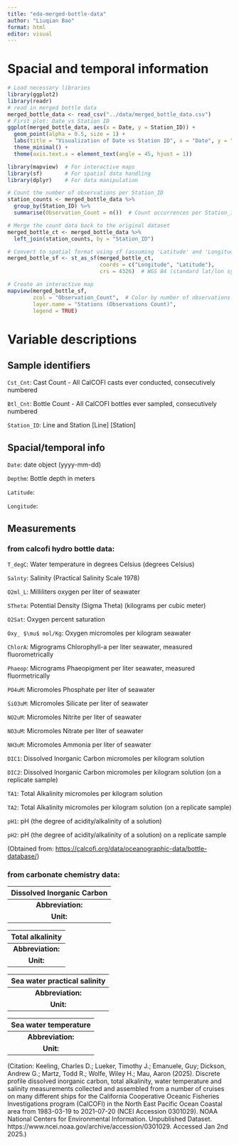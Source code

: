 ```yaml
---
title: "eda-merged-bottle-data"
author: "Liuqian Bao"
format: html
editor: visual
---
```


# Spacial and temporal information

```r
# Load necessary libraries
library(ggplot2)
library(readr)
# read in merged bottle data
merged_bottle_data <- read_csv("../data/merged_bottle_data.csv")
# First plot: Date vs Station ID
ggplot(merged_bottle_data, aes(x = Date, y = Station_ID)) +
  geom_point(alpha = 0.5, size = 1) +
  labs(title = "Visualization of Date vs Station ID", x = "Date", y = "Station ID") +
  theme_minimal() +
  theme(axis.text.x = element_text(angle = 45, hjust = 1))

```

```r
library(mapview)  # For interactive maps
library(sf)       # For spatial data handling
library(dplyr)    # For data manipulation

# Count the number of observations per Station_ID
station_counts <- merged_bottle_data %>%
  group_by(Station_ID) %>%
  summarise(Observation_Count = n())  # Count occurrences per Station_ID

# Merge the count data back to the original dataset
merged_bottle_ct <- merged_bottle_data %>%
  left_join(station_counts, by = "Station_ID")

# Convert to spatial format using sf (assuming 'Latitude' and 'Longitude' columns exist)
merged_bottle_sf <- st_as_sf(merged_bottle_ct, 
                             coords = c("Longitude", "Latitude"), 
                             crs = 4326)  # WGS 84 (standard lat/lon system)

# Create an interactive map
mapview(merged_bottle_sf, 
        zcol = "Observation_Count",  # Color by number of observations
        layer.name = "Stations (Observations Count)", 
        legend = TRUE)
```

# Variable descriptions

## Sample identifiers

`Cst_Cnt`: Cast Count - All CalCOFI casts ever conducted, consecutively numbered

`Btl_Cnt`: Bottle Count - All CalCOFI bottles ever sampled, consecutively numbered

`Station_ID`: Line and Station \[Line\] \[Station\]

## Spacial/temporal info

`Date`: date object (yyyy-mm-dd)

`Depthm`: Bottle depth in meters

`Latitude`:

`Longitude`:

## Measurements

### from calcofi hydro bottle data:

`T_degC`: Water temperature in degrees Celsius (degrees Celsius)

`Salnty`: Salinity (Practical Salinity Scale 1978)

`O2ml_L`: Milliliters oxygen per liter of seawater

`STheta`: Potential Density (Sigma Theta) (kilograms per cubic meter)

`O2Sat`: Oxygen percent saturation

`Oxy_ $\mu$ mol/Kg`: Oxygen micromoles per kilogram seawater

`ChlorA`: Migrograms Chlorophyll-a per liter seawater, measured fluorometrically

`Phaeop`: Micrograms Phaeopigment per liter seawater, measured fluormetrically

`PO4uM`: Micromoles Phosphate per liter of seawater

`SiO3uM`: Micromoles Silicate per liter of seawater

`NO2uM`: Micromoles Nitrite per liter of seawater

`NO3uM`: Micromoles Nitrate per liter of seawater

`NH3uM`: Micromoles Ammonia per liter of seawater

`DIC1`: Dissolved Inorganic Carbon micromoles per kilogram solution

`DIC2`: Dissolved Inorganic Carbon micromoles per kilogram solution (on a replicate sample)

`TA1`: Total Alkalinity micromoles per kilogram solution

`TA2`: Total Alkalinity micromoles per kilogram solution (on a replicate sample)

`pH1`: pH (the degree of acidity/alkalinity of a solution)

`pH2`: pH (the degree of acidity/alkalinity of a solution) on a replicate sample

(Obtained from: <https://calcofi.org/data/oceanographic-data/bottle-database/>)

### from carbonate chemistry data:

| **Dissolved Inorganic Carbon** |
|:------------------------------:|
|       **Abbreviation:**        |
|           **Unit:**            |

| **Total alkalinity** |
|:--------------------:|
|  **Abbreviation:**   |
|      **Unit:**       |

| **Sea water practical salinity** |
|:--------------------------------:|
|        **Abbreviation:**         |
|            **Unit:**             |

| **Sea water temperature** |
|:-------------------------:|
|     **Abbreviation:**     |
|         **Unit:**         |

(Citation: Keeling, Charles D.; Lueker, Timothy J.; Emanuele, Guy; Dickson, Andrew G.; Martz, Todd R.; Wolfe, Wiley H.; Mau, Aaron (2025). Discrete profile dissolved inorganic carbon, total alkalinity, water temperature and salinity measurements collected and assembled from a number of cruises on many different ships for the California Cooperative Oceanic Fisheries Investigations program (CalCOFI) in the North East Pacific Ocean Coastal area from 1983-03-19 to 2021-07-20 (NCEI Accession 0301029). NOAA National Centers for Environmental Information. Unpublished Dataset. https://www.ncei.noaa.gov/archive/accession/0301029. Accessed Jan 2nd 2025.)
